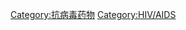 {{catmore}}
{{Commonscat|Antiretroviral drugs}}

[[Category:抗病毒药物|Category:抗病毒药物]]
[[Category:HIV/AIDS|Category:HIV/AIDS]]